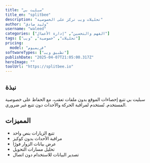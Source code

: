 ---
title: "سبليت بي"
title_en: "splitbee"
description: "تحليلات ويب تركز على الخصوصية"
author: "وليد صادق"
username: "waleed"
categories: ["الفهم والتحسين", "إدارة الأعمال"]
tags: ["تحليلات", "خصوصية", "ويب"]
pricing:
  model: "فريميوم"
softwareTypes: ["تطبيق ويب"]
publishDate: "2025-04-07T21:05:00.317Z"
heroImage: ""
toolUrl: "https://splitbee.io"
---
## نبذة
سبليت بي تتبع إحصاءات الموقع بدون ملفات تعقب، مع الحفاظ على خصوصية المستخدم. تُستخدم لمراقبة الحركة والأحداث دون تتبع غير ضروري.

## المميزات
- تتبع الزيارات بنص واحد
- مراقبة الأحداث بدون كوكيز
- عرض بيانات الزوار فورًا
- تحليل مسارات التحويل
- تصدير البيانات للاستخدام دون اتصال